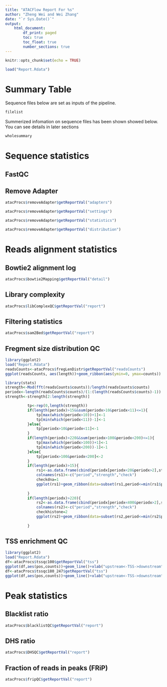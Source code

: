 ```yaml
---
title: "ATACFlow Report For %s"
author: "Zheng Wei and Wei Zhang"
date: "`r Sys.Date()`"
output: 
    html_document:
        df_print: paged
        toc: true
        toc_float: true
        number_sections: true
---
```



```r
knitr::opts_chunk$set(echo = TRUE)
```

```r
load("Report.Rdata")
```

# Summary Table

Sequence files below are set as inputs of the pipeline. 

```r
filelist
```

Summerized infomation on sequence files has been shown showed below. You can see details in later sections

```r
wholesummary
```
# Sequence statistics
## FastQC

## Remove Adapter

```r
atacProcs$removeAdapter$getReportVal("adapters")

```

```r
atacProcs$removeAdapter$getReportVal("settings")
```

```r
atacProcs$removeAdapter$getReportVal("statistics")
```

```r
atacProcs$removeAdapter$getReportVal("distribution")
```

# Reads alignment statistics

## Bowtie2 alignment log

```r
atacProcs$bowtie2Mapping$getReportVal("detail")
```

## Library complexity

```r
atacProcs$libComplexQC$getReportVal("report")
```

## Filtering statistics

```r
atacProcs$sam2Bed$getReportVal("report")
```


## Fregment size distribution QC

```r
library(ggplot2)
load("Report.Rdata")
readsCounts<-atacProcs$fregLenDistr$getReportVal("readsCounts")
ggplot(readsCounts, aes(length))+geom_ribbon(aes(ymin=0, ymax=counts))

library(stats)
strength<-Mod(fft(readsCounts$counts))/length(readsCounts$counts)
periodx<-length(readsCounts$counts)/(1:(length(readsCounts$counts)-1))
strength<-strength[2:length(strength)]

          tp<-rep(0,length(strength))
          if(length(periodx)>15&&sum(periodx>10&periodx<11)<=1){
              tp[max(which(periodx>10))+1]<-1
              tp[min(which(periodx<11))-1]<-1
          }else{
              tp[periodx>10&periodx<11]<-1
          }
          if(length(periodx)>220&&sum(periodx>100&periodx<200)<=1){
              tp[max(which(periodx>100))+1]<-1
              tp[min(which(periodx<200))-1]<-1
          }else{
              tp[periodx>100&periodx<200]<-2
          }
          if(length(periodx)>15){
              rs1<-as.data.frame(cbind(periodx[periodx<20&periodx>2],strength[periodx<20&periodx>2],tp[periodx<20&periodx>2]))
              colnames(rs1)<-c("period","strength","check")
              checkdna=1
              ggplot(rs1)+geom_ribbon(data=subset(rs1,period<=min(rs1$period[rs1$check==checkdna])),aes(x=period,ymin=0,ymax=strength),fill="blue")+geom_ribbon(data=subset(rs1,period>=max(rs1$period[rs1$check==checkdna])),aes(x=period,ymin=0,ymax=strength),fill="blue")+geom_ribbon(data=subset(rs1,check==checkdna),aes(x=period,ymin=0,ymax=strength),fill="red")
              
          }
          if(length(periodx)>220){
              rs2<-as.data.frame(cbind(periodx[periodx<400&periodx>2],strength[periodx<400&periodx>2],tp[periodx<400&periodx>2]))
              colnames(rs2)<-c("period","strength","check")
              checkhistone=2
              ggplot(rs2)+geom_ribbon(data=subset(rs2,period<=min(rs2$period[rs2$check==checkhistone])),aes(x=period,ymin=0,ymax=strength),fill="blue")+geom_ribbon(data=subset(rs2,period>=max(rs2$period[rs2$check==checkhistone])),aes(x=period,ymin=0,ymax=strength),fill="blue")+geom_ribbon(data=subset(rs2,check==checkhistone),aes(x=period,ymin=0,ymax=strength),fill="red")
                
          }
```


## TSS enrichment QC

```r

library(ggplot2)
load("Report.Rdata")
df<-atacProcs$tssqc100$getReportVal("tss")
ggplot(df,aes(pos,counts))+geom_line()+xlab("upstream<-TSS->downstream")+ylab("reads count")
df<-atacProcs$tssqc180_247$getReportVal("tss")
ggplot(df,aes(pos,counts))+geom_line()+xlab("upstream<-TSS->downstream")+ylab("reads count")
```

# Peak statistics

## Blacklist ratio

```r
atacProcs$blacklistQC$getReportVal("report")
```

## DHS ratio

```r
atacProcs$DHSQC$getReportVal("report")
```

## Fraction of reads in peaks (FRiP)

```r
atacProcs$fripQC$getReportVal("report")
```
